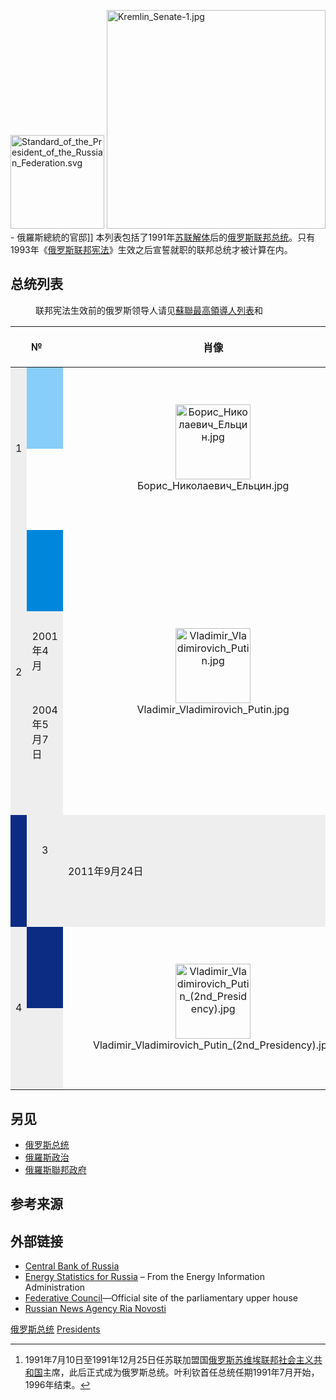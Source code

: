 {{NoteTA |G1 = PP
}}
{{noteTA
|1=zh-cn:叶利钦;zh-tw:葉爾欽;zh-hk:葉利欽;zh-sg:耶尔辛;
|2=zh-cn:普京;zh-tw:普丁;zh-hk:普京;zh-my:普汀;
|3=zh-cn:弗拉基米尔;zh-hk:弗拉基米爾;zh-tw:弗拉迪米爾;
|4=zh-tw:梅德維傑夫; zh-hk:麥德維夫; zh-cn:梅德韦杰夫;
}}
{{unreferenced|time=2015-10-24T22:38:18+00:00}}
[[File:Standard_of_the_President_of_the_Russian_Federation.svg|150px]]
[[File:Kremlin_Senate-1.jpg|350px]] - 俄羅斯總統的官邸]] 
本列表包括了1991年[[苏联解体|苏联解体]]后的[[俄罗斯总统|俄罗斯联邦总统]]。只有1993年《[[俄罗斯联邦宪法|俄罗斯联邦宪法]]》生效之后宣誓就职的联邦总统才被计算在内。

==总统列表==
:联邦宪法生效前的俄罗斯领导人请见[[蘇聯最高領導人列表|蘇聯最高領導人列表]]和{{le|俄罗斯苏维埃联邦社会主义共和国领导人列表|List of leaders of the Russian Soviet Federative Socialist Republic}}
{{legend2|lightskyblue|{{le|民主俄罗斯|Democratic Russia}}|border=1px solid #AAAAAA}}
{{legend2|#0087DC|[[团结_(俄罗斯)|团结党]]|border=1px solid #AAAAAA}}
{{legend2|#0C2C84|[[統一俄羅斯|統一俄羅斯]]|border=1px solid #AAAAAA}} 
{{legend2|#EEEEEE|[[無黨籍|无党派]]|border=1px solid #AAAAAA}}

{|class="wikitable" style="text-align:center; width:100%; border:1px #AAAAFF solid"
|- style="background:#cccccc"
! colspan=2 width="10" |№
!align="center" width="130"|肖像
!align="center" width="200"|总统
!align="center" width="200" colspan="2" |任期
!align="center" width="0"|政党
!align="center" width="0"|当选
!align="center" width="100"|总理
|- 
! style="background:#EEEEEE" rowspan="2"|1
| style="background:lightskyblue" height="99"| 
| rowspan="2"|[[File:Борис_Николаевич_Ельцин.jpg|120px]]
| rowspan="2"|[[鲍里斯·叶利钦|鲍里斯·叶利钦]]<br><span style="font-size:100%;">Борис Николаевич Ельцин</span><small><br>（1931–2007）</small><br>[[File:Yeltsin_signature.svg|80px]]
|style="background:#EEEEEE" align="left" width="140"| 1991年7月10日<ref group="注">1991年7月10日至1991年12月25日任苏联加盟国[[俄罗斯苏维埃联邦社会主义共和国|俄罗斯苏维埃联邦社会主义共和国]]主席，此后正式成为俄罗斯总统。叶利钦首任总统任期1991年7月开始，1996年结束。</ref>
|style="background:#EEEEEE" align="left" width="140"| 1996年8月9日
|style="background:#EEEEEE"|[[無黨籍|無黨籍]]<br><small>（{{le|民主俄罗斯|Democratic Russia|民主俄罗斯－民主俄罗斯运动}}支持）</small>
|style="background:#EEEEEE"|58.60%<br>45,552,041票<br>[[1991年俄罗斯总统选举|1991年]]
|style="background:#EEEEEE" rowspan="2"|[[维克托·斯捷潘诺维奇·切尔诺梅尔金|维克托·斯捷潘诺维奇·切尔诺梅尔金]]<br>[[谢尔盖·弗拉季连诺维奇·基里延科|谢尔盖·弗拉季连诺维奇·基里延科]]<br>[[叶夫根尼·马克西莫维奇·普里马科夫|叶夫根尼·马克西莫维奇·普里马科夫]]<br>[[谢尔盖·瓦季莫维奇·斯捷帕申|谢尔盖·瓦季莫维奇·斯捷帕申]]<br>[[弗拉基米尔·普京|弗拉基米尔·普京]]
|- style="background:#EEEEEE"
| align="left" |
|style="background:#EEEEEE" align="left" width="140"| 1996年8月9日
|style="background:#EEEEEE" align="left" width="140"| 1999年12月31日
|無黨籍
|54.40%<br>40,203,948票<br><small>（第二轮）</small><br>[[1996年俄羅斯總統選舉|1996年]]
|- 
! rowspan="4" style="background:#EEEEEE" |2
| style="background:#0087DC" height="66" |
| rowspan="4" |[[File:Vladimir_Vladimirovich_Putin.jpg|120px]]
| rowspan="4" |[[弗拉基米尔·普京|弗拉基米尔·普京]]<br><span style="font-size:100%;">Владимир Владимирович Путин</span><small><br>（1952–）</small><br>[[File:Putin_signature.svg|80px]]
| style="background:#EEEEEE" align="left" | 1999年12月31日
| style="background:#EEEEEE" align="left" | 2000年5月7日
| style="background:#EEEEEE" | [[团结_(俄罗斯)|团结]]
| colspan="2" style="background:#EEEEEE" |作为代理總統及[[俄罗斯总理|总理]]完成叶利钦的任期
|- style="background:#EEEEEE" |
| rowspan="3" style="background:#EEEEEE" align="left" |
| style="background:#EEEEEE" align="left" | 2000年5月7日
|style="background:#EEEEEE" align="left" width="140"| 2001年4月
| style="background:#EEEEEE" |無黨籍<br><small>（团结支持）</small>
| rowspan="2" |53.40%<br>39,740,434票<br>[[2000年俄罗斯总统选举|2000年]]
| rowspan="3" |[[米哈伊尔·米哈伊洛维奇·卡西亚诺夫|米哈伊尔·米哈伊洛维奇·卡西亚诺夫]]<br>[[米哈伊尔·叶菲莫维奇·弗拉德科夫|米哈伊尔·叶菲莫维奇·弗拉德科夫]]<br>[[维克托·祖布科夫|维克托·祖布科夫]]
|- style="background:#EEEEEE"
|style="background:#EEEEEE" align="left" width="140"| 2001年4月
|style="background:#EEEEEE" align="left" width="140"| 2004年5月7日
| rowspan="2" style="background:#EEEEEE" |無黨籍<br><small>（[[統一俄羅斯|統一俄羅斯]]支持）</small>
|- style="background:#EEEEEE"
|style="background:#EEEEEE" align="left" width="140"| 2004年5月7日
|style="background:#EEEEEE" align="left" width="140"| 2008年5月7日
|71.90%<br>49,558,328票<br>[[2004年俄罗斯总统选举|2004年]]
|-
! rowspan="2" style="background:#EEEEEE" |3
| style="background:#EEEEEE;" height="66" |
| rowspan="2" |[[File:Dmitry_Anatolyevich_Medvedev.jpg|120px]]
| rowspan="2" |[[德米特里·梅德韦杰夫|德米特里·梅德韦杰夫]]<br><span style="font-size:100%;">Дмитрий Анатольевич Медведев</span><small><br>（1965–）</small><br>[[File:Signature_of_Dmitry_Medvedev.svg|80px]]
| style="background:#EEEEEE" align="left" | 2008年5月7日
| style="background:#EEEEEE" align="left" | 2011年9月24日
| style="background:#EEEEEE" |無黨籍<br><small>（統一俄羅斯支持）</small>
| rowspan="2" style="background:#EEEEEE" |71.20%<br>52,530,712票<br>[[2008年俄罗斯总统选举|2008年]]
| rowspan="2" style="background:#EEEEEE" |[[弗拉基米尔·普京|弗拉迪米爾·普丁]]
|-
| style="background: #0C2C84;"|
|style="background:#EEEEEE" align="left"| 2011年9月24日
|style="background:#EEEEEE" align="left"| 2012年5月7日
|style="background:#EEEEEE" |統一俄羅斯
|- 
! style="background:#EEEEEE" rowspan="2"|4
| style="background: #0C2C84;" height="66" |
| rowspan="2"|[[File:Vladimir_Vladimirovich_Putin_(2nd_Presidency).jpg|120px]]
| rowspan="2"|弗拉基米尔·普京<br><span style="font-size:100%;">Владимир Владимирович Путин</span><small><br>（1952–）</small><br>[[File:Putin_signature.svg|80px]]
|style="background:#EEEEEE" align="left"| 2012年5月7日
|style="background:#EEEEEE" align="left"| 2018年5月7日
|style="background:#EEEEEE" |統一俄羅斯
|style="background:#EEEEEE"|63.60%<br>46,602,075票<br>[[2012年俄罗斯总统选举|2012年]]
|style="background:#EEEEEE" rowspan="2"|[[德米特里·梅德韦杰夫|德米特里·梅德韦杰夫]]<br>[[米哈伊尔·米舒斯京|米哈伊尔·米舒斯京]]
|- style="background:#EEEEEE"
| style="background:#EEEEEE;" height="66" |
|style="background:#EEEEEE" align="left" width="140"| 2018年5月7日
|在任<br><small>（2024年5月7日結束）</small>
|無黨籍<br><small>（統一俄羅斯支持）</small>
|76.69%<br>56,433,927票<br>[[2018年俄罗斯总统选举|2018年]]
|}
{{reflist|group=注}}

==另见==
*[[俄罗斯总统|俄罗斯总统]]
*[[俄羅斯政治|俄羅斯政治]]
*[[俄羅斯聯邦政府|俄羅斯聯邦政府]]

==参考来源==
{{reflist}}

==外部链接==
*[http://www.cbr.ru/eng/ Central Bank of Russia]{{Wayback|url=http://www.cbr.ru/eng/|date=20151022200059}}
*[https://web.archive.org/web/20071110000207/http://tonto.eia.doe.gov/country/country_energy_data.cfm?fips=RS Energy Statistics for Russia] – From the Energy Information Administration
*[https://web.archive.org/web/20080416210036/http://www.council.gov.ru/eng/index.html Federative Council]—Official site of the parliamentary upper house
*[http://en.rian.ru/ Russian News Agency Ria Novosti]{{Wayback|url=http://en.rian.ru/|date=20131003023821}}

{{俄罗斯主题}}
{{亞洲國家元首與政府首腦}}

[[Category:俄罗斯总统|]]
[[Category:俄羅斯政治人物|Presidents]]